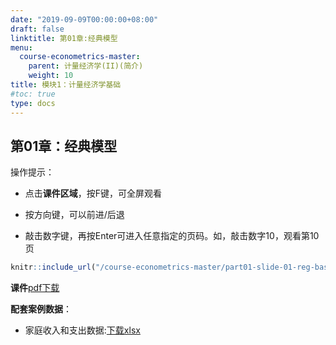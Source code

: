 ```yaml
---
date: "2019-09-09T00:00:00+08:00"
draft: false
linktitle: 第01章:经典模型
menu:
  course-econometrics-master:
    parent: 计量经济学(II)(简介)
    weight: 10
title: 模块1：计量经济学基础
#toc: true
type: docs
---
```


## 第01章：经典模型

操作提示：

- 点击**课件区域**，按F键，可全屏观看

- 按方向键，可以前进/后退

- 敲击数字键，再按Enter可进入任意指定的页码。如，敲击数字10，观看第10页


```r
knitr::include_url("/course-econometrics-master/part01-slide-01-reg-basic.html")
```


**课件**[pdf下载](https://d.seit2019.xyz/wp-content/uploads/2020/10/part01-slide-01-reg-basic.pdf)

**配套案例数据**：

- 家庭收入和支出数据:[下载xlsx](/course-econometrics-master/attach-file/xlsx/file-basic-Table-3-2-edu-wage.xlsx) 